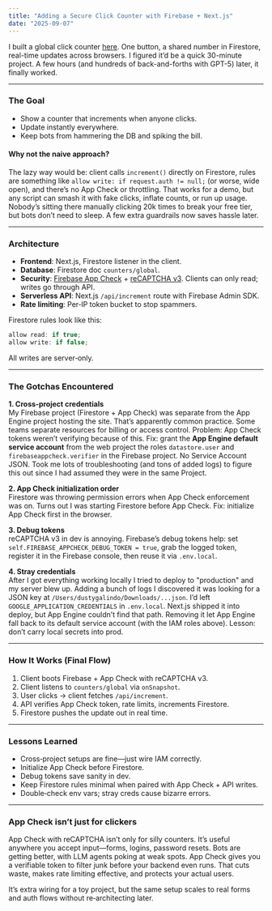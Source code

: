 ```yaml
---
title: "Adding a Secure Click Counter with Firebase + Next.js"
date: "2025-09-07"
---
```



I built a global click counter [here](https://dustygalindo.net/projects/click "Check it out"). One button, a shared number in Firestore, real-time updates across browsers. I figured it’d be a quick 30-minute project. A few hours (and hundreds of back-and-forths with GPT-5) later, it finally worked.

---

### The Goal
- Show a counter that increments when anyone clicks.
- Update instantly everywhere.
- Keep bots from hammering the DB and spiking the bill.

#### Why not the naive approach?
The lazy way would be: client calls `increment()` directly on Firestore, rules are something like `allow write: if request.auth != null;` (or worse, wide open), and there’s no App Check or throttling. That works for a demo, but any script can smash it with fake clicks, inflate counts, or run up usage. Nobody’s sitting there manually clicking 20k times to break your free tier, but bots don’t need to sleep. A few extra guardrails now saves hassle later.

---

### Architecture
- **Frontend**: Next.js, Firestore listener in the client.
- **Database**: Firestore doc `counters/global`.
- **Security**: [Firebase App Check](https://firebase.google.com/docs/app-check) + [reCAPTCHA v3](https://developers.google.com/recaptcha/docs/v3). Clients can only read; writes go through API.
- **Serverless API**: Next.js `/api/increment` route with Firebase Admin SDK.
- **Rate limiting**: Per‑IP token bucket to stop spammers.

Firestore rules look like this:
```js
allow read: if true;
allow write: if false;
```
All writes are server‑only.

---

### The Gotchas Encountered

**1. Cross‑project credentials**  
My Firebase project (Firestore + App Check) was separate from the App Engine project hosting the site. That’s apparently common practice. Some teams separate resources for billing or access control. Problem: App Check tokens weren’t verifying because of this. Fix: grant the **App Engine default service account** from the web project the roles `datastore.user` and `firebaseappcheck.verifier` in the Firebase project. No Service Account JSON. Took me lots of troubleshooting (and tons of added logs) to figure this out since I had assumed they were in the same Project.

**2. App Check initialization order**  
Firestore was throwing permission errors when App Check enforcement was on. Turns out I was starting Firestore before App Check. Fix: initialize App Check first in the browser.

**3. Debug tokens**  
reCAPTCHA v3 in dev is annoying. Firebase’s debug tokens help: set `self.FIREBASE_APPCHECK_DEBUG_TOKEN = true`, grab the logged token, register it in the Firebase console, then reuse it via `.env.local`.

**4. Stray credentials**  
After I got everything working locally I tried to deploy to "production" and my server blew up. Adding a bunch of logs I discovered it was looking for a JSON key at `/Users/dustygalindo/Downloads/...json`. I’d left `GOOGLE_APPLICATION_CREDENTIALS` in `.env.local`. Next.js shipped it into deploy, but App Engine couldn’t find that path. Removing it let App Engine fall back to its default service account (with the IAM roles above). Lesson: don’t carry local secrets into prod.

---

### How It Works (Final Flow)
1. Client boots Firebase + App Check with reCAPTCHA v3.
2. Client listens to `counters/global` via `onSnapshot`.
3. User clicks → client fetches `/api/increment`.
4. API verifies App Check token, rate limits, increments Firestore.
5. Firestore pushes the update out in real time.

---

### Lessons Learned
- Cross‑project setups are fine—just wire IAM correctly.
- Initialize App Check before Firestore.
- Debug tokens save sanity in dev.
- Keep Firestore rules minimal when paired with App Check + API writes.
- Double‑check env vars; stray creds cause bizarre errors.

---

### App Check isn’t just for clickers
App Check with reCAPTCHA isn’t only for silly counters. It’s useful anywhere you accept input—forms, logins, password resets. Bots are getting better, with LLM agents poking at weak spots. App Check gives you a verifiable token to filter junk before your backend even runs. That cuts waste, makes rate limiting effective, and protects your actual users.

It’s extra wiring for a toy project, but the same setup scales to real forms and auth flows without re‑architecting later.

